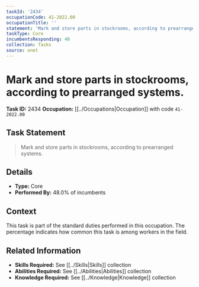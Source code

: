 ```yaml
---
taskId: '2434'
occupationCode: 41-2022.00
occupationTitle: ''
statement: 'Mark and store parts in stockrooms, according to prearranged systems.'
taskType: Core
incumbentsResponding: 48
collection: Tasks
source: onet
---
```

# Mark and store parts in stockrooms, according to prearranged systems.

**Task ID:** 2434
**Occupation:** [[../Occupations|Occupation]] with code `41-2022.00`

## Task Statement

> Mark and store parts in stockrooms, according to prearranged systems.

## Details

- **Type:** Core
- **Performed By:** 48.0% of incumbents

## Context

This task is part of the standard duties performed in this occupation. The percentage indicates how common this task is among workers in the field.

## Related Information

- **Skills Required:** See [[../Skills|Skills]] collection
- **Abilities Required:** See [[../Abilities|Abilities]] collection
- **Knowledge Required:** See [[../Knowledge|Knowledge]] collection
